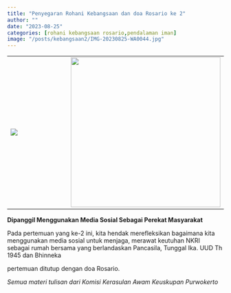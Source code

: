 ```yaml
---
title: "Penyegaran Rohani Kebangsaan dan doa Rosario ke 2"
author: ""
date: "2023-08-25"
categories: [rohani kebangsaan rosario,pendalaman iman]
image: "/posts/kebangsaan2/IMG-20230825-WA0044.jpg"
---
```


|                                                    |                                                              |
|---------------------------------|---------------------------------------|
| ![](/posts/kebangsaan2/IMG-20230825-WA0036(1).jpg) | ![](/posts/kebangsaan2/EDrop_1702907153266.jpg){width="348"} |

**Dipanggil Menggunakan Media Sosial Sebagai Perekat Masyarakat**\

Pada pertemuan yang ke-2 ini, kita hendak merefleksikan bagaimana kita menggunakan media sosial untuk menjaga, merawat keutuhan NKRI sebagai rumah bersama yang berlandaskan Pancasila, Tunggal Ika. UUD Th 1945 dan Bhinneka\

pertemuan ditutup dengan doa Rosario.

*Semua materi tulisan dari Komisi Kerasulan Awam Keuskupan Purwokerto*
